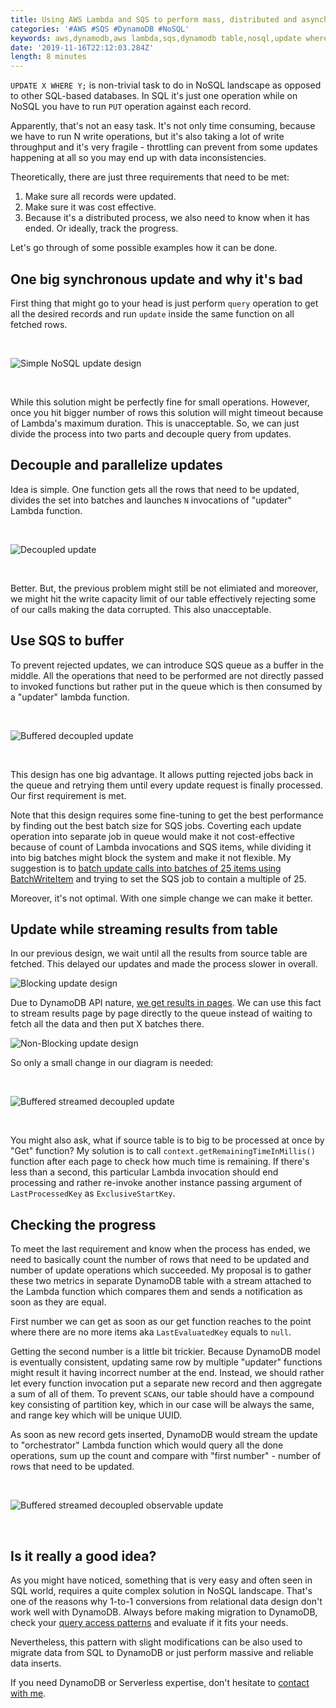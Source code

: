 ```yaml
---
title: Using AWS Lambda and SQS to perform mass, distributed and asynchronous updates on DynamoDB Tables
categories: '#AWS #SQS #DynamoDB #NoSQL'
keywords: aws,dynamodb,aws lambda,sqs,dynamodb table,nosql,update where nosql,update where dynamodb,mass update dynamodb,cloud
date: '2019-11-16T22:12:03.284Z'
length: 8 minutes
---
```


`UPDATE X WHERE Y;` is non-trivial task to do in NoSQL landscape as opposed to other SQL-based databases. In SQL it's just one operation while on NoSQL you have to run `PUT` operation against each record.

Apparently, that's not an easy task. It's not only time consuming, because we have to run N write operations, but it's also taking a lot of write throughput and it's very fragile - throttling can prevent from some updates happening at all so you may end up with data inconsistencies.

Theoretically, there are just three requirements that need to be met:

1. Make sure all records were updated.
2. Make sure it was cost effective.
3. Because it's a distributed process, we also need to know when it has ended. Or ideally, track the progress.

Let's go through of some possible examples how it can be done.

## One big synchronous update and why it's bad

First thing that might go to your head is just perform `query` operation to get all the desired records and run `update` inside the same function on all fetched rows.

<br />

![Simple NoSQL update design](./1.png 'Simple NoSQL update design')

<br />

While this solution might be perfectly fine for small operations. However, once you hit bigger number of rows this solution will might timeout because of Lambda's maximum duration. This is unacceptable. So, we can just divide the process into two parts and decouple query from updates.

## Decouple and parallelize updates

Idea is simple. One function gets all the rows that need to be updated, divides the set into batches and launches `N` invocations of "updater" Lambda function.

<br />

![Decoupled update](./2.png 'Decoupled update')

<br />

Better. But, the previous problem might still be not elimiated and moreover, we might hit the write capacity limit of our table effectively rejecting some of our calls making the data corrupted. This also unacceptable.

## Use SQS to buffer

To prevent rejected updates, we can introduce SQS queue as a buffer in the middle. All the operations that need to be performed are not directly passed to invoked functions but rather put in the queue which is then consumed by a "updater" lambda function.

<br />

![Buffered decoupled update](./3.png 'Buffered decoupled update')

<br />

This design has one big advantage. It allows putting rejected jobs back in the queue and retrying them until every update request is finally processed. Our first requirement is met.

Note that this design requires some fine-tuning to get the best performance by finding out the best batch size for SQS jobs. Coverting each update operation into separate job in queue would make it not cost-effective because of count of Lambda invocations and SQS items, while dividing it into big batches might block the system and make it not flexible. My suggestion is to [batch update calls into batches of 25 items using BatchWriteItem](https://docs.aws.amazon.com/amazondynamodb/latest/APIReference/API_BatchWriteItem.html) and trying to set the SQS job to contain a multiple of 25.

Moreover, it's not optimal. With one simple change we can make it better.

## Update while streaming results from table

In our previous design, we wait until all the results from source table are fetched. This delayed our updates and made the process slower in overall.

![Blocking update design](./timeline_1.png 'Blocking update design')

Due to DynamoDB API nature, [we get results in pages](https://docs.aws.amazon.com/amazondynamodb/latest/developerguide/Query.html#Query.Pagination). We can use this fact to stream results page by page directly to the queue instead of waiting to fetch all the data and then put X batches there.

![Non-Blocking update design](./timeline_2.png 'Non-Blocking update design')

So only a small change in our diagram is needed:

<br />

![Buffered streamed decoupled update](./4.png 'Buffered streamed decoupled update')

<br />

You might also ask, what if source table is to big to be processed at once by "Get" function? My solution is to call `context.getRemainingTimeInMillis()` function after each page to check how much time is remaining. If there's less than a second, this particular Lambda invocation should end processing and rather re-invoke another instance passing argument of `LastProcessedKey` as `ExclusiveStartKey`.

## Checking the progress

To meet the last requirement and know when the process has ended, we need to basically count the number of rows that need to be updated and number of update operations which succeeded. My proposal is to gather these two metrics in separate DynamoDB table with a stream attached to the Lambda function which compares them and sends a notification as soon as they are equal.

First number we can get as soon as our get function reaches to the point where there are no more items aka `LastEvaluatedKey` equals to `null`.

Getting the second number is a little bit trickier. Because DynamoDB model is eventually consistent, updating same row by multiple "updater" functions might result it having incorrect number at the end. Instead, we should rather let every function invocation put a separate new record and then aggregate a sum of all of them. To prevent `SCAN`s, our table should have a compound key consisting of partition key, which in our case will be always the same, and range key which will be unique UUID.

As soon as new record gets inserted, DynamoDB would stream the update to "orchestrator" Lambda function which would query all the done operations, sum up the count and compare with "first number" - number of rows that need to be updated.

<br />

![Buffered streamed decoupled observable update](./5.png 'Buffered streamed decoupled observable update')

<br />

## Is it really a good idea?

As you might have noticed, something that is very easy and often seen in SQL world, requires a quite complex solution in NoSQL landscape. That's one of the reasons why 1-to-1 conversions from relational data design don't work well with DynamoDB. Always before making migration to DynamoDB, check your [query access patterns](https://www.trek10.com/blog/dynamodb-single-table-relational-modeling/) and evaluate if it fits your needs.

Nevertheless, this pattern with slight modifications can be also used to migrate data from SQL to DynamoDB or just perform massive and reliable data inserts.

If you need DynamoDB or Serverless expertise, don't hesitate to [contact with me](mailto:raf.wilinski@gmail.com).
